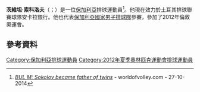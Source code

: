'''茨維坦·索科洛夫'''（{{lang-bg|Цветан Соколов}}；{{bd|1989年|12月31日}}）是一位[[保加利亞|保加利亞]]排球運動員<ref>[http://www.worldofvolley.com/News/Latest_news/41667/bul-m-sokolov-became-father-of-twins.html ''BUL M: Sokolov became father of twins''] {{Wayback|url=http://www.worldofvolley.com/News/Latest_news/41667/bul-m-sokolov-became-father-of-twins.html |date=20160304032618 }} - worldofvolley.com - 27-10-2014</ref>。他現在效力於土耳其排球聯賽球隊安卡拉銀行。他也代表[[保加利亞國家男子排球隊|保加利亞國家男子排球隊]]參賽，參加了2012年倫敦奧運會。
==參考資料==
{{Reflist}}

[[Category:保加利亞排球運動員|Category:保加利亞排球運動員]]
[[Category:2012年夏季奧林匹克運動會排球運動員|Category:2012年夏季奧林匹克運動會排球運動員]]

{{Sport-bio-stub}}
